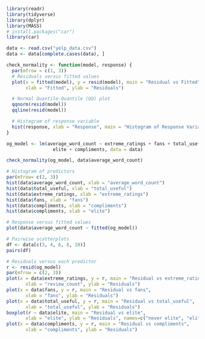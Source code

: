 ```r
library(readr)
library(tidyverse)
library(dplyr)
library(MASS)
# install.packages("car")
library(car)
```

```r
data <- read.csv("yelp_data.csv")
data <- data[complete.cases(data), ]
```

```r
check_normality <- function(model, response) {
  par(mfrow = c(1, 3))
  # Residuals versus fitted values
  plot(x = fitted(model), y = resid(model), main = "Residual vs Fitted",
       xlab = "Fitted", ylab = "Residuals")

  # Normal Quantile-Quantile (QQ) plot
  qqnorm(resid(model))
  qqline(resid(model))

  # Histogram of response variable
  hist(response, xlab = "Response", main = "Histogram of Response Variable")
}
```

```r
og_model <- lm(average_word_count ~ extreme_ratings + fans + total_useful +
                 elite + compliments, data = data)

check_normality(og_model, data$average_word_count)
```

```r
# Histogram of predictors
par(mfrow= c(2, 3))
hist(data$average_word_count, xlab = "average_word_count")
hist(data$total_useful, xlab = "total_useful")
hist(data$extreme_ratings, xlab = "extreme_ratings")
hist(data$fans, xlab = "fans")
hist(data$compliments, xlab = "compliments")
hist(data$compliments, xlab = "elite")
```

```r
# Response versus fitted values
plot(data$average_word_count ~ fitted(og_model))

# Pairwise scatterplots
df <- data[c(3, 4, 6, 8, 10)]
pairs(df)
```

```r
# Residuals versus each predictor 
r <- resid(og_model)
par(mfrow = c(2, 3))
plot(x = data$extreme_ratings, y = r, main = "Residual vs extreme_ratings",
       xlab = "review_count", ylab = "Residuals")
plot(x = data$fans, y = r, main = "Residual vs fans",
       xlab = "fans", ylab = "Residuals")
plot(x = data$total_useful, y = r, main = "Residual vs total_useful",
       xlab = "total_useful", ylab = "Residuals")
boxplot(r ~ data$elite, main = "Residual vs elite",
       xlab = "elite", ylab = "Residuals", names=c("never elite", "elite"))
plot(x = data$compliments, y = r, main = "Residual vs compliments",
       xlab = "compliments", ylab = "Residuals")
```